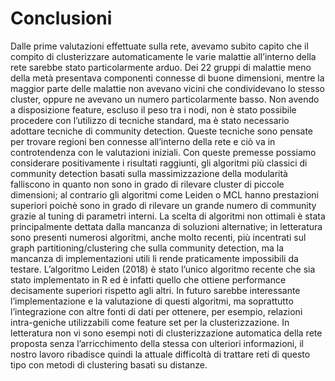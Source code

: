# Conclusioni

Dalle prime valutazioni effettuate sulla rete, avevamo subito capito che il compito di clusterizzare automaticamente le varie malattie all'interno della rete sarebbe stato particolarmente arduo. \newline
Dei 22 gruppi di malattie meno della metà presentava componenti connesse di buone dimensioni, mentre la maggior parte delle malattie non avevano vicini che condividevano lo stesso cluster, oppure ne avevano un numero particolarmente basso. \newline
Non avendo a disposizione feature, escluso il peso tra i nodi, non è stato possibile procedere con l'utilizzo di tecniche standard, ma è stato necessario adottare tecniche di community detection. Queste tecniche sono pensate per trovare regioni ben connesse all'interno della rete e ciò va in controtendenza con le valutazioni iniziali. \newline
Con queste premesse possiamo considerare positivamente i risultati raggiunti, gli algoritmi più classici di community detection basati sulla massimizzazione della modularità falliscono in quanto non sono in grado di rilevare cluster di piccole dimensioni; al contrario gli algoritmi come Leiden o MCL hanno prestazioni superiori poichè sono in grado di rilevare un grande numero di community grazie al tuning di parametri interni. \newline
La scelta di algoritmi non ottimali è stata principalmente dettata dalla mancanza di soluzioni alternative; in letteratura sono presenti numerosi algoritmi, anche molto recenti, più incentrati sul graph partitioning/clustering che sulla community detection, ma la mancanza di implementazioni utili li rende praticamente impossibili da testare. L'algoritmo Leiden (2018) è stato l'unico algoritmo recente che sia stato implementato in R ed è infatti quello che ottiene performance decisamente superiori rispetto agli altri. \newline
In futuro sarebbe interessante l'implementazione e la valutazione di questi algoritmi, ma soprattutto l'integrazione con altre fonti di dati per ottenere, per esempio, relazioni intra-geniche utilizzabili come feature set per la clusterizzazione. \newline
In letteratura non vi sono esempi noti di clusterizzazione automatica della rete proposta senza l'arricchimento della stessa con ulteriori informazioni, il nostro lavoro ribadisce quindi la attuale difficoltà di trattare reti di questo tipo con metodi di clustering basati su distanze. 